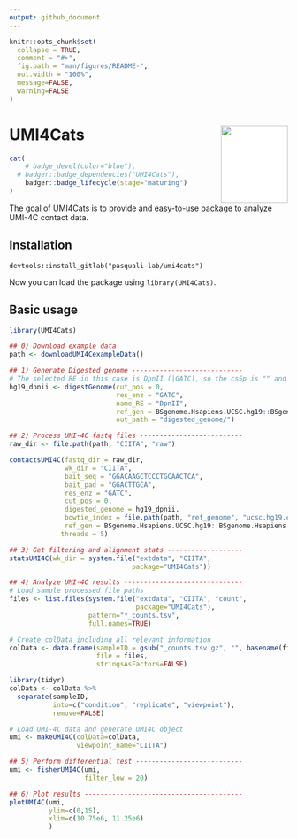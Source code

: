 ```yaml
---
output: github_document
---
```


<!-- README.md is generated from README.Rmd. Please edit that file -->

```r
knitr::opts_chunk$set(
  collapse = TRUE,
  comment = "#>",
  fig.path = "man/figures/README-",
  out.width = "100%", 
  message=FALSE, 
  warning=FALSE
)
```

# UMI4Cats <img src="man/figures/logo.png" width="121px" height="140px" align="right" style="padding-left:10px;background-color:white;" />

<!-- badges: start -->
```r
cat(
	# badge_devel(color="blue"),
  # badger::badge_dependencies("UMI4Cats"), 
	badger::badge_lifecycle(stage="maturing")
)

```
<!-- badges: end -->

The goal of UMI4Cats is to provide and easy-to-use package to analyze UMI-4C contact data.

## Installation

```
devtools::install_gitlab("pasquali-lab/umi4cats")
```
Now you can load the package using `library(UMI4Cats)`. 

## Basic usage

```r
library(UMI4Cats)
``` 

```r
## 0) Download example data
path <- downloadUMI4CexampleData()

## 1) Generate Digested genome ----------------------------
# The selected RE in this case is DpnII (|GATC), so the cs5p is "" and cs3p is GATC
hg19_dpnii <- digestGenome(cut_pos = 0,
                           res_enz = "GATC",
                           name_RE = "DpnII",
                           ref_gen = BSgenome.Hsapiens.UCSC.hg19::BSgenome.Hsapiens.UCSC.hg19, 
                           out_path = "digested_genome/")

## 2) Process UMI-4C fastq files --------------------------
raw_dir <- file.path(path, "CIITA", "raw")

contactsUMI4C(fastq_dir = raw_dir,
              wk_dir = "CIITA",
              bait_seq = "GGACAAGCTCCCTGCAACTCA",
              bait_pad = "GGACTTGCA",
              res_enz = "GATC",
              cut_pos = 0,
              digested_genome = hg19_dpnii,
              bowtie_index = file.path(path, "ref_genome", "ucsc.hg19.chr16"),
              ref_gen = BSgenome.Hsapiens.UCSC.hg19::BSgenome.Hsapiens.UCSC.hg19,
             threads = 5)
```

```r
## 3) Get filtering and alignment stats -------------------
statsUMI4C(wk_dir = system.file("extdata", "CIITA",
                               package="UMI4Cats"))

## 4) Analyze UMI-4C results ------------------------------
# Load sample processed file paths
files <- list.files(system.file("extdata", "CIITA", "count", 
                                package="UMI4Cats"),
                    pattern="*_counts.tsv",
                    full.names=TRUE)

# Create colData including all relevant information
colData <- data.frame(sampleID = gsub("_counts.tsv.gz", "", basename(files)),
                      file = files,
                      stringsAsFactors=FALSE)

library(tidyr)
colData <- colData %>% 
  separate(sampleID, 
           into=c("condition", "replicate", "viewpoint"),
           remove=FALSE)

# Load UMI-4C data and generate UMI4C object
umi <- makeUMI4C(colData=colData,
                 viewpoint_name="CIITA")

## 5) Perform differential test ---------------------------
umi <- fisherUMI4C(umi,
                   filter_low = 20)

## 6) Plot results ----------------------------------------
plotUMI4C(umi, 
          ylim=c(0,15),
          xlim=c(10.75e6, 11.25e6)
          )
```
